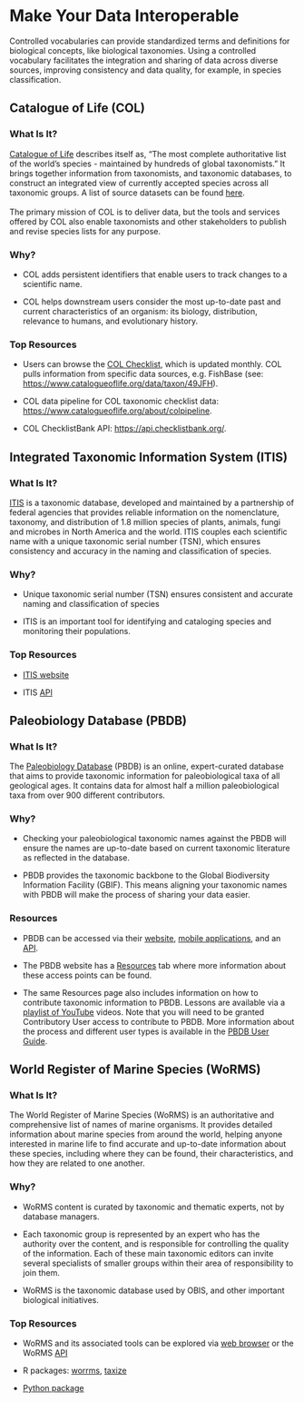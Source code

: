 # Make Your Data Interoperable

Controlled vocabularies can provide standardized terms and definitions for biological concepts, like biological taxonomies. Using a controlled vocabulary facilitates the integration and sharing of data across diverse sources, improving consistency and data quality, for example, in species classification.

## Catalogue of Life (COL)

### What Is It?

[Catalogue of Life](https://www.catalogueoflife.org/) describes itself as, “The most complete authoritative list of the world's species - maintained by hundreds of global taxonomists.” It brings together information from taxonomists, and taxonomic databases, to construct an integrated view of currently accepted species across all taxonomic groups. A list of source datasets can be found [here](https://www.catalogueoflife.org/data/source-datasets).\
\
The primary mission of COL is to deliver data, but the tools and services offered by COL also enable taxonomists and other stakeholders to publish and revise species lists for any purpose.

### **Why?**

-   COL adds persistent identifiers that enable users to track changes to a scientific name. 

-   COL helps downstream users consider the most up-to-date past and current characteristics of an organism: its biology, distribution, relevance to humans, and evolutionary history.

### **Top Resources**

-   Users can browse the [COL Checklist](https://www.catalogueoflife.org/data/browse), which is updated monthly. COL pulls information from specific data sources, e.g. FishBase (see: <https://www.catalogueoflife.org/data/taxon/49JFH>). 

-   COL data pipeline for COL taxonomic checklist data: <https://www.catalogueoflife.org/about/colpipeline>. 

-   COL ChecklistBank API: <https://api.checklistbank.org/>.

## Integrated Taxonomic Information System (ITIS)

### What Is It?

[ITIS](https://www.itis.gov/) is a taxonomic database, developed and maintained by a partnership of federal agencies that provides reliable information on the nomenclature, taxonomy, and distribution of 1.8 million species of plants, animals, fungi and microbes in North America and the world. ITIS couples each scientific name with a unique taxonomic serial number (TSN), which ensures consistency and accuracy in the naming and classification of species.

### **Why?**

-   Unique taxonomic serial number (TSN) ensures consistent and accurate naming and classification of species

-   ITIS is an important tool for identifying and cataloging species and monitoring their populations. 

### **Top Resources**

-   [ITIS website](https://www.itis.gov/) 

-   ITIS [API](https://itis.gov/web_service.html)

## Paleobiology Database (PBDB)

### What Is It?

The [Paleobiology Database](https://paleobiodb.org/) (PBDB) is an online, expert-curated database that aims to provide taxonomic information for paleobiological taxa of all geological ages. It contains data for almost half a million paleobiological taxa from over 900 different contributors.

### **Why?**

-   Checking your paleobiological taxonomic names against the PBDB will ensure the names are up-to-date based on current taxonomic literature as reflected in the database.

-   PBDB provides the taxonomic backbone to the Global Biodiversity Information Facility (GBIF). This means aligning your taxonomic names with PBDB will make the process of sharing your data easier.

### **Resources**

-   PBDB can be accessed via their [website](https://paleobiodb.org/), [mobile applications](https://paleobiodb.org/#/resources), and an [API](https://paleobiodb.org/data1.2/).

-   The PBDB website has a [Resources](https://paleobiodb.org/#/resources) tab where more information about these access points can be found. 

-   The same Resources page also includes information on how to contribute taxonomic information to PBDB. Lessons are available via a [playlist of YouTube](https://www.youtube.com/watch?v=C06cjzcSDq4&list=PLmOEA6rrJ1dc3a4-etDDGQ7tQG1sEK0g6) videos. Note that you will need to be granted Contributory User access to contribute to PBDB. More information about the process and different user types is available in the [PBDB User Guide](https://escholarship.org/content/qt6tm05630/qt6tm05630.pdf?t=s0797i).

## World Register of Marine Species (WoRMS)

### What Is It?

The World Register of Marine Species (WoRMS) is an authoritative and comprehensive list of names of marine organisms. It provides detailed information about marine species from around the world, helping anyone interested in marine life to find accurate and up-to-date information about these species, including where they can be found, their characteristics, and how they are related to one another. 

### **Why?**

-   WoRMS content is curated by taxonomic and thematic experts, not by database managers. 

-   Each taxonomic group is represented by an expert who has the authority over the content, and is responsible for controlling the quality of the information. Each of these main taxonomic editors can invite several specialists of smaller groups within their area of responsibility to join them. 

-   WoRMS is the taxonomic database used by OBIS, and other important biological initiatives.

### **Top Resources**

-   WoRMS and its associated tools can be explored via [web browser](https://www.marinespecies.org/index.php) or the WoRMS [API](https://www.marinespecies.org/rest/)

-   R packages: [worrms](https://cran.r-project.org/web/packages/worrms/index.html), [taxize](https://cran.r-project.org/web/packages/taxize/)

-   [Python package](https://github.com/iobis/pyworms)
